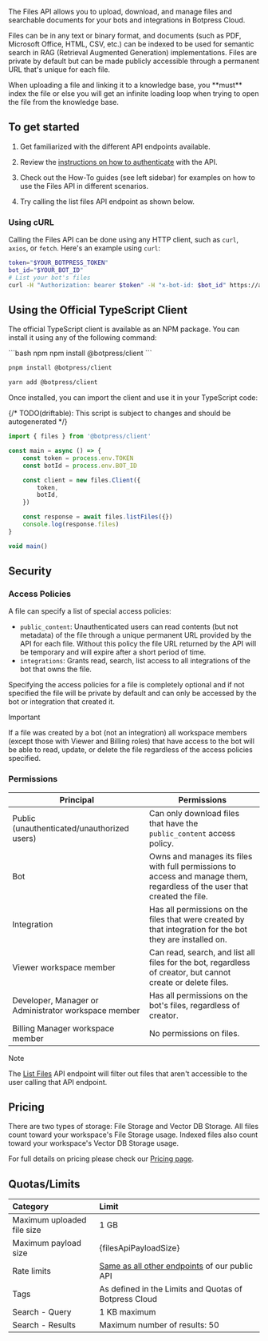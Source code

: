 
The Files API allows you to upload, download, and manage files and searchable documents for your bots and integrations in Botpress Cloud.

Files can be in any text or binary format, and documents (such as PDF, Microsoft Office, HTML, CSV, etc.) can be indexed to be used for semantic search in RAG (Retrieval Augmented Generation) implementations. Files are private by default but can be made publicly accessible through a permanent URL that's unique for each file.

<Warning>
When uploading a file and linking it to a knowledge base, you **must** index the file or else you will get an infinite loading loop when trying to open the file from the knowledge base.
</Warning>

## To get started

1. Get familiarized with the different API endpoints available.

2. Review the [instructions on how to authenticate](/api-reference/authentication) with the API.

3. Check out the How-To guides (see left sidebar) for examples on how to use the Files API in different scenarios.

4. Try calling the list files API endpoint as shown below.

### Using cURL

Calling the Files API can be done using any HTTP client, such as `curl`, `axios`, or `fetch`. Here's an example using `curl`:

```bash
token="$YOUR_BOTPRESS_TOKEN"
bot_id="$YOUR_BOT_ID"
# List your bot's files
curl -H "Authorization: bearer $token" -H "x-bot-id: $bot_id" https://api.botpress.cloud/v1/files
```

## Using the Official TypeScript Client

The official TypeScript client is available as an NPM package. You can install it using any of the following command:

<CodeGroup>
```bash npm
npm install @botpress/client
```

```bash pnpm
pnpm install @botpress/client
```

```bash yarn
yarn add @botpress/client
```
</CodeGroup>

Once installed, you can import the client and use it in your TypeScript code:

{/* TODO(driftable): This script is subject to changes and should be autogenerated */}
```ts
import { files } from '@botpress/client'

const main = async () => {
    const token = process.env.TOKEN
    const botId = process.env.BOT_ID

    const client = new files.Client({
        token,
        botId,
    })

    const response = await files.listFiles({})
    console.log(response.files)
}

void main()
```


## Security

### Access Policies

A file can specify a list of special access policies:

- `public_content`: Unauthenticated users can read contents (but not metadata) of the file through a unique permanent URL provided by the API for each file. Without this policy the file URL returned by the API will be temporary and will expire after a short period of time.
- `integrations`: Grants read, search, list access to all integrations of the bot that owns the file.

Specifying the access policies for a file is completely optional and if not specified the file will be private by default and can only be accessed by the bot or integration that created it.

<Warning>
Important

If a file was created by a bot (not an integration) all workspace members (except those with Viewer and Billing roles) that have access to the bot will be able to read, update, or delete the file regardless of the access policies specified.
</Warning>

### Permissions

| Principal                                            | Permissions                                                                                                               |
| ---------------------------------------------------- | ------------------------------------------------------------------------------------------------------------------------- |
| Public (unauthenticated/unauthorized users)          | Can only download files that have the `public_content` access policy.                                                     |
| Bot                                                  | Owns and manages its files with full permissions to access and manage them, regardless of the user that created the file. |
| Integration                                          | Has all permissions on the files that were created by that integration for the bot they are installed on.                 |
| Viewer workspace member                              | Can read, search, and list all files for the bot, regardless of creator, but cannot create or delete files.               |
| Developer, Manager or Administrator workspace member | Has all permissions on the bot's files, regardless of creator.                                                            |
| Billing Manager workspace member                     | No permissions on files.                                                                                                  |

<Note>
Note

The [List Files](/api-reference/files-api/how-tos/manage-files#listing-existing-files-of-a-bot) API endpoint will filter out files that aren't accessible to the user calling that API endpoint.
</Note>

## Pricing

There are two types of storage: File Storage and Vector DB Storage. All files count toward your workspace's File Storage usage. Indexed files also count toward your workspace's Vector DB Storage usage.

For full details on pricing please check our [Pricing page](https://botpress.com/pricing).

## Quotas/Limits

| Category   | Limit                                                                                                                   |
|:-----------|:--------------------------------------------------------------------------------------------------------------------------|
| Maximum uploaded file size | 1 GB                                                                                                             |
| Maximum payload size | {filesApiPayloadSize}                                                                                           |
| Rate limits       | [Same as all other endpoints](/learn/guides/advanced/safety/preventing-abuse) of our public API                    |
| Tags              | As defined in the Limits and Quotas of Botpress Cloud                                                              |
| Search - Query    | 1 KB maximum                                                                                                       |
| Search - Results  | Maximum number of results: 50                                                                                      |
